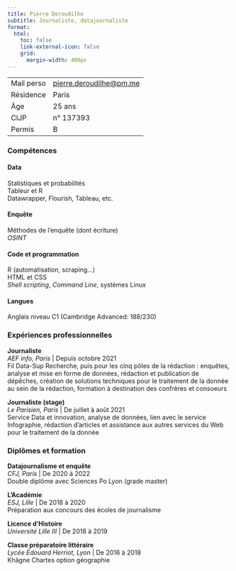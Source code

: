 ```yaml
---
title: Pierre Deroudilhe
subtitle: Journaliste, datajournaliste
format:
  html:
    toc: false
    link-external-icon: false
    grid: 
      margin-width: 400px
---
```


:::{.column-margin}
| | |
|---|---|
| Mail perso | <pierre.deroudilhe@pm.me> |
| Résidence | Paris |
| Âge | 25 ans |
| CIJP | n° 137393 |
| Permis | B |
:::

### Compétences

#### Data

Statistiques et probabilités\
Tableur et R\
Datawrapper, Flourish, Tableau, etc.

#### Enquête

Méthodes de l'enquête (dont écriture)\
*OSINT*\

#### Code et programmation

R (automatisation, scraping...)\
HTML et CSS\
*Shell scripting*, *Command Line*, systèmes Linux

#### Langues

Anglais niveau C1 (Cambridge Advanced: 188/230)

### Expériences professionnelles

**Journaliste**\
*AEF info, Paris* | Depuis octobre 2021\
Fil Data-Sup Recherche, puis pour les cinq pôles de la rédaction : enquêtes, analyse et mise en forme de données, rédaction et publication de dépêches, création de solutions techniques pour le traitement de la donnée au sein de la rédaction, formation à destination des confrères et consoeurs

**Journaliste (stage)**\
*Le Parisien, Paris* | De juillet à août 2021\
Service Data et innovation, analyse de données, lien avec le service  Infographie, rédaction d'articles et assistance aux autres services du Web pour le traitement de la donnée

### Diplômes et formation

**Datajournalisme et enquête**\
*CFJ, Paris* | De 2020 à 2022\
Double diplôme avec Sciences Po Lyon (grade master)

**L'Académie**\
*ESJ, Lille* | De 2018 à 2020\
Préparation aux concours des écoles de journalisme

**Licence d'Histoire**\
*Université Lille III* | De 2018 à 2019

**Classe préparatoire littéraire**\
*Lycée Édouard Herriot, Lyon* | De 2016 à 2018\
Khâgne Chartes option géographie
